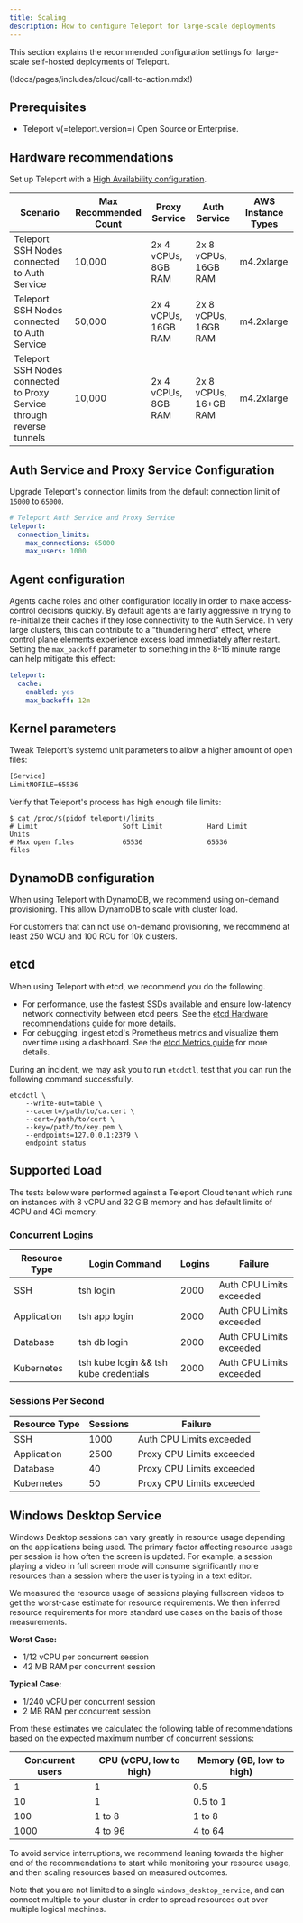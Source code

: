 ```yaml
---
title: Scaling
description: How to configure Teleport for large-scale deployments
---
```


This section explains the recommended configuration settings for large-scale
self-hosted deployments of Teleport.

(!docs/pages/includes/cloud/call-to-action.mdx!)

## Prerequisites

- Teleport v(=teleport.version=) Open Source or Enterprise.

## Hardware recommendations

Set up Teleport with a [High Availability configuration](../../reference/backends.mdx).

| Scenario                                                              | Max Recommended Count | Proxy Service         | Auth Service          | AWS Instance Types |
|-----------------------------------------------------------------------|-----------------------|-----------------------|-----------------------|--------------------|
| Teleport SSH Nodes connected to Auth Service                          | 10,000                | 2x  4 vCPUs, 8GB RAM  | 2x 8 vCPUs, 16GB RAM  | m4.2xlarge         |
| Teleport SSH Nodes connected to Auth Service                          | 50,000                | 2x  4 vCPUs, 16GB RAM | 2x 8 vCPUs, 16GB RAM  | m4.2xlarge         |
| Teleport SSH Nodes connected to Proxy Service through reverse tunnels | 10,000                | 2x 4 vCPUs, 8GB RAM   | 2x 8 vCPUs, 16+GB RAM | m4.2xlarge         |

## Auth Service and Proxy Service Configuration

Upgrade Teleport's connection limits from the default connection limit of `15000`
to `65000`.

```yaml
# Teleport Auth Service and Proxy Service
teleport:
  connection_limits:
    max_connections: 65000
    max_users: 1000
```

## Agent configuration

Agents cache roles and other configuration locally in order to make access-control decisions quickly.
By default agents are fairly aggressive in trying to re-initialize their caches if they lose connectivity
to the Auth Service. In very large clusters, this can contribute to a "thundering herd" effect,
where control plane elements experience excess load immediately after restart. Setting the `max_backoff`
parameter to something in the 8-16 minute range can help mitigate this effect:

```yaml
teleport:
  cache:
    enabled: yes
    max_backoff: 12m
```

## Kernel parameters

Tweak Teleport's systemd unit parameters to allow a higher amount of open
files:

```txt
[Service]
LimitNOFILE=65536
```

Verify that Teleport's process has high enough file limits:

```code
$ cat /proc/$(pidof teleport)/limits
# Limit                     Soft Limit           Hard Limit           Units
# Max open files            65536                65536                files
```

## DynamoDB configuration

When using Teleport with DynamoDB, we recommend using on-demand provisioning.
This allow DynamoDB to scale with cluster load.

For customers that can not use on-demand provisioning, we recommend at least
250 WCU and 100 RCU for 10k clusters.

## etcd

When using Teleport with etcd, we recommend you do the following.

- For performance, use the fastest SSDs available and ensure low-latency network connectivity
  between etcd peers. See the [etcd Hardware
  recommendations guide](https://etcd.io/docs/v3.5/op-guide/hardware/) for more
  details.
- For debugging, ingest etcd's Prometheus metrics and visualize them over
  time using a dashboard. See the [etcd Metrics
  guide](https://etcd.io/docs/v3.5/metrics) for more
  details.

During an incident, we may ask you to run `etcdctl`, test that you can run the
following command successfully.

```code
etcdctl \
    --write-out=table \
    --cacert=/path/to/ca.cert \
    --cert=/path/to/cert \
    --key=/path/to/key.pem \
    --endpoints=127.0.0.1:2379 \
    endpoint status
```

## Supported Load

The tests below were performed against a Teleport Cloud tenant which runs on instances with 8 vCPU and 32 GiB memory and
has default limits of 4CPU and 4Gi memory.

### Concurrent Logins

| Resource Type | Login Command                          | Logins | Failure                  |
|---------------|----------------------------------------|--------|--------------------------|
| SSH           | tsh login                              | 2000   | Auth CPU Limits exceeded |
| Application   | tsh app login                          | 2000   | Auth CPU Limits exceeded |
| Database      | tsh db login                           | 2000   | Auth CPU Limits exceeded |
| Kubernetes    | tsh kube login && tsh kube credentials | 2000   | Auth CPU Limits exceeded |


### Sessions Per Second

| Resource Type | Sessions | Failure                   |
|---------------|----------|---------------------------|
| SSH           | 1000     | Auth CPU Limits exceeded  |
| Application   | 2500     | Proxy CPU Limits exceeded |
| Database      | 40       | Proxy CPU Limits exceeded |
| Kubernetes    | 50       | Proxy CPU Limits exceeded |

## Windows Desktop Service

Windows Desktop sessions can vary greatly in resource usage depending on the applications being used. The primary
factor affecting resource usage per session is how often the screen is updated. For example, a session playing a video
in full screen mode will consume significantly more resources than a session where the user is typing in a text editor.

We measured the resource usage of sessions playing fullscreen videos to get the worst-case estimate for resource requirements.
We then inferred resource requirements for more standard use cases on the basis of those measurements.

**Worst Case:**
- 1/12 vCPU per concurrent session
- 42 MB RAM per concurrent session

**Typical Case:**
- 1/240 vCPU per concurrent session
- 2 MB RAM per concurrent session

From these estimates we calculated the following table of recommendations based on the expected maximum number of concurrent
sessions:

| Concurrent users | CPU (vCPU, low to high) | Memory (GB, low to high) |
|------------------|-------------------------|--------------------------|
| 1                | 1                       | 0.5                      |
| 10               | 1                       | 0.5 to 1                 |
| 100              | 1 to 8                  | 1 to 8                   |
| 1000             | 4 to 96                 | 4 to 64                  |

To avoid service interruptions, we recommend leaning towards the higher end of the recommendations to start while monitoring
your resource usage, and then scaling resources based on measured outcomes.

Note that you are not limited to a single `windows_desktop_service`, and can connect multiple to your cluster in order to
spread resources out over multiple logical machines.
